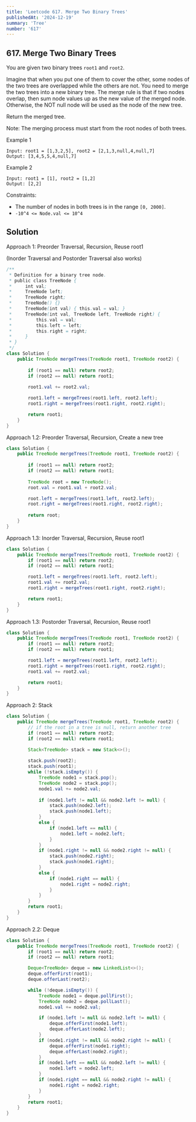 ```yaml
---
title: 'Leetcode 617. Merge Two Binary Trees'
publishedAt: '2024-12-19'
summary: 'Tree'
number: '617'
---
```


## 617. Merge Two Binary Trees

You are given two binary trees `root1` and `root2`.

Imagine that when you put one of them to cover the other, some nodes of the two trees are overlapped while the others are not. You need to merge the two trees into a new binary tree. The merge rule is that if two nodes overlap, then sum node values up as the new value of the merged node. Otherwise, the NOT null node will be used as the node of the new tree.

Return the merged tree.

Note: The merging process must start from the root nodes of both trees.


Example 1
`````
Input: root1 = [1,3,2,5], root2 = [2,1,3,null,4,null,7]
Output: [3,4,5,5,4,null,7]
`````

Example 2
`````
Input: root1 = [1], root2 = [1,2]
Output: [2,2]
`````


Constraints:

- The number of nodes in both trees is in the range `[0, 2000]`.
- `-10^4 <= Node.val <= 10^4`


## Solution
Approach 1: Preorder Traversal, Recursion, Reuse root1

(Inorder Traversal and Postorder Traversal also works)
````JAVA
/**
 * Definition for a binary tree node.
 * public class TreeNode {
 *     int val;
 *     TreeNode left;
 *     TreeNode right;
 *     TreeNode() {}
 *     TreeNode(int val) { this.val = val; }
 *     TreeNode(int val, TreeNode left, TreeNode right) {
 *         this.val = val;
 *         this.left = left;
 *         this.right = right;
 *     }
 * }
 */
class Solution {
    public TreeNode mergeTrees(TreeNode root1, TreeNode root2) {
        
        if (root1 == null) return root2;
        if (root2 == null) return root1;
        
        root1.val += root2.val;

        root1.left = mergeTrees(root1.left, root2.left);
        root1.right = mergeTrees(root1.right, root2.right);

        return root1;
    }
}
````

Approach 1.2: Preorder Traversal, Recursion, Create a new tree
````JAVA
class Solution {
    public TreeNode mergeTrees(TreeNode root1, TreeNode root2) {
        
        if (root1 == null) return root2;
        if (root2 == null) return root1;
        
        TreeNode root = new TreeNode();
        root.val = root1.val + root2.val;

        root.left = mergeTrees(root1.left, root2.left);
        root.right = mergeTrees(root1.right, root2.right);
        
        return root;
    }
}
````

Approach 1.3: Inorder Traversal, Recursion, Reuse root1
````JAVA
class Solution {
    public TreeNode mergeTrees(TreeNode root1, TreeNode root2) {
        if (root1 == null) return root2; 
        if (root2 == null) return root1;

        root1.left = mergeTrees(root1.left, root2.left);
        root1.val += root2.val;
        root1.right = mergeTrees(root1.right, root2.right);

        return root1;
    }
}
````

Approach 1.3: Postorder Traversal, Recursion, Reuse root1
````JAVA
class Solution {
    public TreeNode mergeTrees(TreeNode root1, TreeNode root2) {
        if (root1 == null) return root2; 
        if (root2 == null) return root1;

        root1.left = mergeTrees(root1.left, root2.left);
        root1.right = mergeTrees(root1.right, root2.right);
        root1.val += root2.val;

        return root1;
    }
}
````

Approach 2: Stack
````JAVA
class Solution {
    public TreeNode mergeTrees(TreeNode root1, TreeNode root2) {
        // if the root in a tree is null, return another tree
        if (root1 == null) return root2;
        if (root2 == null) return root1;

        Stack<TreeNode> stack = new Stack<>();
        
        stack.push(root2);
        stack.push(root1);
        while (!stack.isEmpty()) {
            TreeNode node1 = stack.pop();
            TreeNode node2 = stack.pop();
            node1.val += node2.val;
            
            if (node1.left != null && node2.left != null) {
                stack.push(node2.left);
                stack.push(node1.left);
            }
            else {
                if (node1.left == null) {
                    node1.left = node2.left;
                }
            }
            if (node1.right != null && node2.right != null) {
                stack.push(node2.right);
                stack.push(node1.right);
            }
            else {
                if (node1.right == null) {
                    node1.right = node2.right;
                }
            }
        }
        return root1;
    }
}
````

Approach 2.2: Deque
````JAVA
class Solution {
    public TreeNode mergeTrees(TreeNode root1, TreeNode root2) {
        if (root1 == null) return root2;
        if (root2 == null) return root1;

        Deque<TreeNode> deque = new LinkedList<>();
        deque.offerFirst(root1);
        deque.offerLast(root2);

        while (!deque.isEmpty()) {
            TreeNode node1 = deque.pollFirst();
            TreeNode node2 = deque.pollLast();
            node1.val += node2.val;

            if (node1.left != null && node2.left != null) {
                deque.offerFirst(node1.left);
                deque.offerLast(node2.left);
            }
            if (node1.right != null && node2.right != null) {
                deque.offerFirst(node1.right);
                deque.offerLast(node2.right);
            }
            if (node1.left == null && node2.left != null) {
                node1.left = node2.left;
            }
            if (node1.right == null && node2.right != null) {
                node1.right = node2.right;
            }
        }
        return root1;
    }
}
````

